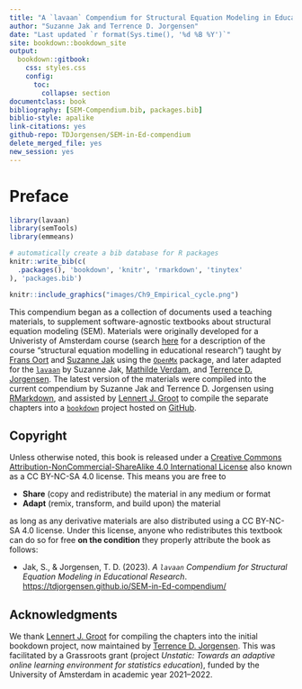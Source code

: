 ```yaml
---
title: "A `lavaan` Compendium for Structural Equation Modeling in Educational Research"
author: "Suzanne Jak and Terrence D. Jorgensen"
date: "Last updated `r format(Sys.time(), '%d %B %Y')`"
site: bookdown::bookdown_site
output: 
  bookdown::gitbook:
    css: styles.css
    config:
      toc:
        collapse: section
documentclass: book
bibliography: [SEM-Compendium.bib, packages.bib]
biblio-style: apalike
link-citations: yes
github-repo: TDJorgensen/SEM-in-Ed-compendium
delete_merged_file: yes
new_session: yes
---
```


# Preface {-}

```r
library(lavaan)
library(semTools)
library(emmeans)

# automatically create a bib database for R packages
knitr::write_bib(c(
  .packages(), 'bookdown', 'knitr', 'rmarkdown', 'tinytex'
), 'packages.bib')
```

```r
knitr::include_graphics("images/Ch9_Empirical_cycle.png")
```


This compendium began as a collection of documents used a teaching materials, to supplement software-agnostic textbooks about structural equation modeling (SEM).  Materials were originally developed for a Univeristy of Amsterdam course (search [here](https://studiegids.uva.nl/) for a description of the course "structural equation modelling in educational research") taught by [Frans Oort](https://orcid.org/0000-0003-1823-7105) and [Suzanne Jak](https://orcid.org/0000-0002-2223-5594) using the [`OpenMx`](http://openmx.ssri.psu.edu/) package, and later adapted for the [`lavaan`](https://lavaan.ugent.be/) by Suzanne Jak, [Mathilde Verdam](https://orcid.org/0000-0002-2479-8817), and [Terrence D. Jorgensen](https://orcid.org/0000-0001-5111-6773). The latest version of the materials were compiled into the current compendium by Suzanne Jak and Terrence D. Jorgensen using [RMarkdown](https://rmarkdown.rstudio.com/), and assisted by [Lennert J. Groot](https://orcid.org/0000-0002-8711-6086) to compile the separate chapters into a [`bookdown`](https://bookdown.org/) project hosted on [GitHub](https://github.com/TDJorgensen/SEM-in-Ed-compendium).


## Copyright {-}

Unless otherwise noted, this book is released under a [Creative Commons Attribution-NonCommercial-ShareAlike 4.0 International License](https://creativecommons.org/licenses/by-nc-sa/4.0/) also known as a CC BY-NC-SA 4.0 license. This means you are free to 

- **Share** (copy and redistribute) the material in any medium or format
- **Adapt** (remix, transform, and build upon) the material

as long as any derivative materials are also distributed using a CC BY-NC-SA 4.0 license. Under this license, anyone who redistributes this textbook can do so for free **on the condition** they properly attribute the book as follows:

- Jak, S., \& Jorgensen, T. D. (2023). *A `lavaan` Compendium for Structural Equation Modeling in Educational Research*. <https://tdjorgensen.github.io/SEM-in-Ed-compendium/>


## Acknowledgments {-}

We thank [Lennert J. Groot](https://orcid.org/0000-0002-8711-6086) for compiling the chapters into the initial bookdown project, now maintained by [Terrence D. Jorgensen](https://orcid.org/0000-0001-5111-6773).  This was facilitated by a Grassroots grant (project *Unstatic: Towards an adaptive online learning environment for statistics education*), funded by the University of Amsterdam in academic year 2021--2022.

